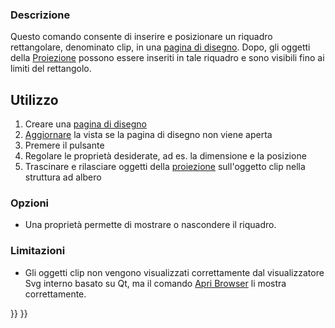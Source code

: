 <languages/>
{{docnav/it|[[Drawing_Annotation/it|Annotazione]]|[[Drawing_Openbrowser/it|Apri Browser]]|[[Drawing_Workbench/it|Drawing]]|IconL=Drawing_Annotation.png|IconC=Workbench_Drawing.svg|IconR=Drawing_Openbrowser.png}}

{{GuiCommand/it|Name=Drawing Clip|Name/it=Inserto|Workbenches=[[Drawing Workbench/it|Drawing]], Completo|MenuLocation=Drawing → Inserto|Shortcut=none}}

<span id="Description"></span>
=== Descrizione ===

Questo comando consente di inserire e posizionare un riquadro rettangolare, denominato clip, in una [[Drawing Landscape A3/it|pagina di disegno]]. Dopo, gli oggetti della [[Drawing View/it|Proiezione]] possono essere inseriti in tale riquadro e sono visibili fino ai limiti del rettangolo.

<span id="Usage"></span>
==Utilizzo==

# Creare una [[Drawing Landscape A3/it|pagina di disegno]]
# [[Std_Refresh/it|Aggiornare]] la vista se la pagina di disegno non viene aperta
# Premere il pulsante {{KEY|[[Image:Drawing Clip.png|16px]] [[Drawing Clip/it|Inserto]]}}
# Regolare le proprietà desiderate, ad es. la dimensione e la posizione
# Trascinare e rilasciare oggetti della [[Drawing View/it|proiezione]] sull'oggetto clip nella struttura ad albero

<span id="Options"></span>
=== Opzioni ===

* Una proprietà permette di mostrare o nascondere il riquadro.

<span id="Limitations"></span>
=== Limitazioni ===

* Gli oggetti clip non vengono visualizzati correttamente dal visualizzatore Svg interno basato su Qt, ma il comando [[Drawing Openbrowser/it|Apri  Browser]] li mostra correttamente.


{{docnav/it|[[Drawing_Annotation/it|Annotazione]]|[[Drawing_Openbrowser/it|Apri Browser]]|[[Drawing_Workbench/it|Drawing]]|IconL=Drawing_Annotation.png|IconC=Workbench_Drawing.svg|IconR=Drawing_Openbrowser.png}}

{{Drawing Tools navi{{#translation:}}}}
{{Userdocnavi{{#translation:}}}}